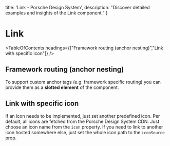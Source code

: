 
  title: 'Link - Porsche Design System',
  description: "Discover detailed examples and insights of the Link component."
}

# Link <ComponentStatus tagName="p-link"></ComponentStatus>

<TableOfContents headings={["Framework routing (anchor nesting)","Link with specific icon"]} />

## Framework routing (anchor nesting)

To support custom anchor tags (e.g. framework specific routing) you can provide them as a **slotted element** of the
component.

<ComponentStory story={linkStoryFrameworkRouting} />

## Link with specific icon

If an icon needs to be implemented, just set another predefined icon. Per default, all icons are fetched from the
Porsche Design System CDN. Just choose an icon name from the `icon` property. If you need to link to another icon hosted
somewhere else, just set the whole icon path to the `iconSource` prop.

<ComponentStory story={linkStoryIcon} />
